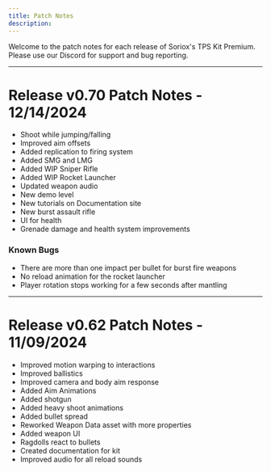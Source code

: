 ```yaml
---
title: Patch Notes
description: 
---
```


Welcome to the patch notes for each release of Soriox's TPS Kit Premium. Please use our Discord for support and bug reporting.

---

# Release v0.70 Patch Notes - 12/14/2024

- Shoot while jumping/falling
- Improved aim offsets
- Added replication to firing system
- Added SMG and LMG
- Added WIP Sniper Rifle
- Added WIP Rocket Launcher
- Updated weapon audio
- New demo level
- New tutorials on Documentation site
- New burst assault rifle
- UI for health
- Grenade damage and health system improvements

### Known Bugs

- There are more than one impact per bullet for burst fire weapons
- No reload animation for the rocket launcher
- Player rotation stops working for a few seconds after mantling

---

# Release v0.62 Patch Notes - 11/09/2024

- Improved motion warping to interactions
- Improved ballistics
- Improved camera and body aim response
- Added Aim Animations
- Added shotgun
- Added heavy shoot animations
- Added bullet spread
- Reworked Weapon Data asset with more properties
- Added weapon UI
- Ragdolls react to bullets
- Created documentation for kit
- Improved audio for all reload sounds